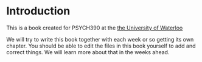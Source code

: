 # Introduction

This is a book created for PSYCH390 at the [the University of Waterloo](https://uwaterloo.ca)

We will try to write this book together with each week or so getting its own chapter. You should be able to edit the files in this book yourself to add and correct things. We will learn more about that in the weeks ahead. 


